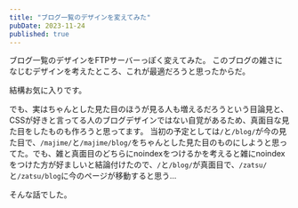```yaml
---
title: "ブログ一覧のデザインを変えてみた"
pubDate: 2023-11-24
published: true
---
```


ブログ一覧のデザインをFTPサーバーっぽく変えてみた。
このブログの雑さになじむデザインを考えたところ、これが最適だろうと思ったからだ。

結構お気に入りです。

でも、実はちゃんとした見た目のほうが見る人も増えるだろうという目論見と、CSSが好きと言ってる人のブログデザインではない自覚があるため、真面目な見た目をしたものも作ろうと思ってます。
当初の予定としては`/`と`/blog/`が今の見た目で、`/majime/`と`/majime/blog/`をちゃんとした見た目のものにしようと思ってた。でも、雑と真面目のどちらにnoindexをつけるかを考えると雑にnoindexをつけた方が好ましいと結論付けたので、`/`と`/blog/`が真面目で、`/zatsu/`と`/zatsu/blog`に今のページが移動すると思う...

そんな話でした。
